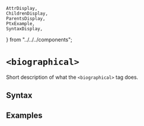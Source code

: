     AttrDisplay,
    ChildrenDisplay,
    ParentsDisplay,
    PtxExample,
    SyntaxDisplay,
} from "../../../components";

# `<biographical>`

Short description of what the `<biographical>` tag does.

## Syntax

<SyntaxDisplay name="biographical" />

## Examples

    